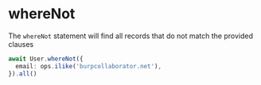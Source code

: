 
# whereNot

The `whereNot` statement will find all records that do not match the provided clauses

```ts
await User.whereNot({
  email: ops.ilike('burpcollaborator.net'),
}).all()
```
